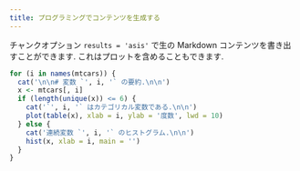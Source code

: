 ```yaml
---
title: プログラミングでコンテンツを生成する
---
```


チャンクオプション `results = 'asis'` で生の Markdown コンテンツを書き出すことができます. これはプロットを含めることもできます. 

```r
for (i in names(mtcars)) {
  cat('\n\n# 変数 `', i, '` の要約.\n\n')
  x <- mtcars[, i]
  if (length(unique(x)) <= 6) {
    cat('`', i, '` はカテゴリカル変数である.\n\n')
    plot(table(x), xlab = i, ylab = '度数', lwd = 10)
  } else {
    cat('連続変数 `', i, '` のヒストグラム.\n\n')
    hist(x, xlab = i, main = '')
  }
}
```

